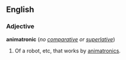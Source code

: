 ==English==
===Adjective===
'''animatronic''' (''no [[comparative]] or [[superlative]]'')

#Of a robot, etc, that works by [[animatronics]].